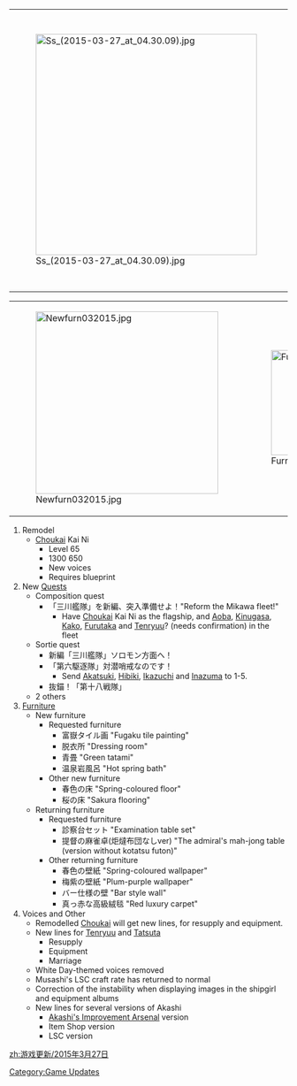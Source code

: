 {| class="wikitable" align="center"
|-
| style="width:400px;" rowspan="3" valign="top" |[[File:Ss_(2015-03-27_at_04.30.09).jpg|400px]]
| style="width:112px;" |[[File:JvAHaTw7.png|112px]]
|-
| style="width:112px;" |[[File:ADGiHMog.png|112px]]
|-
| style="width:112px;" |[[File:R-tF2mDK.png|112px]]
|}

{| class="wikitable" align="center"
|-
| style="width:330px;" |[[File:Newfurn032015.jpg|330px]]
| style="width:190px;" |[[File:Furn-onsen.jpg|190px]]
|}

# Remodel
#* [[Choukai]] Kai Ni
#** Level 65
#** 1300 {{ammo}} 650 {{steel}}
#** New voices
#** Requires blueprint
# New [[Quests]]
#* Composition quest
#** 「三川艦隊」を新編、突入準備せよ！"Reform the Mikawa fleet!"
#*** Have [[Choukai]] Kai Ni as the flagship, and [[Aoba]], [[Kinugasa]], [[Kako]], [[Furutaka]] and [[Tenryuu]]? (needs confirmation) in the fleet
#* Sortie quest
#** 新編「三川艦隊」ソロモン方面へ！
#** 「第六駆逐隊」対潜哨戒なのです！
#*** Send [[Akatsuki]], [[Hibiki]], [[Ikazuchi]] and [[Inazuma]] to 1-5.
#** 抜錨！「第十八戦隊」
#* 2 others
# [[Furniture]]
#* New furniture
#** Requested furniture
#*** 富嶽タイル画 "Fugaku tile painting"
#*** 脱衣所 "Dressing room"
#*** 青畳 "Green tatami"
#*** 温泉岩風呂 "Hot spring bath"
#** Other new furniture
#*** 春色の床 "Spring-coloured floor"
#*** 桜の床 "Sakura flooring"
#* Returning furniture
#** Requested furniture
#*** 診察台セット "Examination table set"
#*** 提督の麻雀卓(炬燵布団なしver) "The admiral's mah-jong table (version without kotatsu futon)"
#** Other returning furniture
#*** 春色の壁紙 "Spring-coloured wallpaper"
#*** 梅紫の壁紙 "Plum-purple wallpaper"
#*** バー仕様の壁 "Bar style wall"
#*** 真っ赤な高級絨毯 "Red luxury carpet"
# Voices and Other
#* Remodelled [[Choukai]] will get new lines, for resupply and equipment.
#* New lines for [[Tenryuu]] and [[Tatsuta]]
#** Resupply
#** Equipment
#** Marriage
#* White Day-themed voices removed
#* Musashi's LSC craft rate has returned to normal
#* Correction of the instability when displaying images in the shipgirl and equipment albums
#* New lines for several versions of Akashi
#** [[Akashi's Improvement Arsenal]] version
#** Item Shop version
#** LSC version

[[Category:Game Updates]]
[[zh:游戏更新/2015年3月27日]]